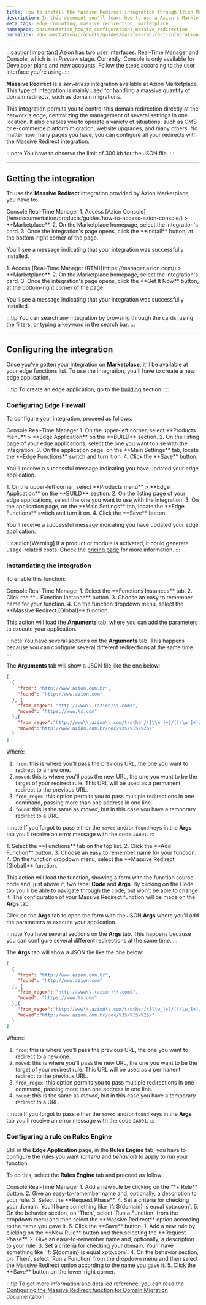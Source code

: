 ```yaml
---
title: How to install the Massive Redirect integration through Azion Marketplace
description: In this document you'll learn how to use a Azion's Markletplace integration to redirect your domains.
meta_tags: edge computing, massive redirection, marketplace
namespace: documentation_how_to_configurations_massive_redirection
permalink: /documentation/products/guides/massive-redirect-integration/
---
```



:::caution[important]
Azion has two user interfaces: Real-Time Manager and Console, which is in *Preview* stage. Currently, Console is only available for Developer plans and new accounts. Follow the steps according to the user interface you're using.
:::

**Massive Redirect** is a *serverless* integration available at Azion Marketplace. This type of integration is mainly used for handling a massive quantity of domain redirects, such as domain migrations.

This integration permits you to control this domain redirection directly at the network's edge, centralizing the management of several settings in one location. It also enables you to operate a variety of situations, such as CMS or e-commerce platform migration, website upgrades, and many others. No matter how many pages you have, you can configure all your redirects with the Massive Redirect integration.

:::note
You have to observe the limit of 300 kb for the JSON file.
:::

---

## Getting the integration

To use the **Massive Redirect** integration provided by Azion Marketplace, you have to:

<Tabs client:visible>
    <Fragment slot="tab.console">Console</Fragment>
    <Fragment slot="tab.rtm">Real-Time Manager</Fragment>

<Fragment slot="panel.console">
1. Access [Azion Console](/en/documentation/products/guides/how-to-access-azion-console/) > **Marketplace**.
2. On the Marketplace homepage, select the integration's card.
3. Once the integration's page opens, click the **Install** button, at the bottom-right corner of the page.

You'll see a message indicating that your integration was successfully installed.
</Fragment>

<Fragment slot="panel.rtm">
1. Access [Real-Time Manager (RTM)](https://manager.azion.com/) > **Marketplace**.
2. On the Marketplace homepage, select the integration's card.
3. Once the integration's page opens, click the **Get It Now** button, at the bottom-right corner of the page.

You'll see a message indicating that your integration was successfully installed.
</Fragment>

</Tabs>

:::tip
You can search any integration by browsing through the cards, using the filters, or typing a keyword in the search bar.
:::

---

## Configuring the integration

Once you've gotten your integration on **Marketplace**, it'll be available at your edge functions list. To use the integration, you'll have to create a new edge application.

:::tip
To create an edge application, go to the [building](/en/documentation/products/guides/build/build-an-application/) section.
:::

### Configuring Edge Firewall

To configure your integration, proceed as follows:

<Tabs client:visible>
    <Fragment slot="tab.console">Console</Fragment>
    <Fragment slot="tab.rtm">Real-Time Manager</Fragment>

<Fragment slot="panel.console">
1. On the upper-left corner, select **Products menu** > **Edge Application** on the **BUILD** section.
2. On the listing page of your edge applications, select the one you want to use with the integration.
3. On the application page, on the **Main Settings** tab, locate the **Edge Functions** switch and turn it on.
4. Click the **Save** button.

You'll receive a successful message indicating you have updated your edge application.
</Fragment>

<Fragment slot="panel.rtm">
1. On the upper-left corner, select **Products menu** > **Edge Application** on the **BUILD** section.
2. On the listing page of your edge applications, select the one you want to use with the integration.
3. On the application page, on the **Main Settings** tab, locate the **Edge Functions** switch and turn it on.
4. Click the **Save** button.

You'll receive a successful message indicating you have updated your edge application.
</Fragment>

</Tabs>

:::caution[Warning]
If a product or module is activated, it could generate usage-related costs. Check the [pricing page](/en/documentation/products/pricing/) for more information.
:::

### Instantiating the integration

To enable this function:

<Tabs client:visible>
    <Fragment slot="tab.console">Console</Fragment>
    <Fragment slot="tab.rtm">Real-Time Manager</Fragment>

<Fragment slot="panel.console">
1. Select the **Functions Instances** tab.
2. Click the **+ Function Instance** button.
3. Choose an easy to remember name for your function.
4. On the function dropdown menu, select the **Massive Redirect [Global]** function.

This action will load the **Arguments** tab, where you can add the parameters to execute your application.

:::note
You have several sections on the **Arguments** tab. This happens because you can configure several different redirections at the same time.
:::

The **Arguments** tab will show a JSON file like the one below:

```json
[
  {
    "from": "http://www.azion.com.br",
    "found": "http://www.azion.com"
  }, {
    "from_regex": "http://www\\.(azion)\\.com$",
    "moved": "https://www.%s.com"
  },{
    "from_regex":"http://www\\.azion\\.com/t/other/([\\w_]+)/([\\w_]+)/([\\w_]+)/$",
    "moved":"http://www.azion.com.br/doc/%3$/%1$/%2$/"
  }
]
```

Where:
1. `from`: this is where you'll pass the previous URL, the one you want to redirect to a new one.
2. `moved`: this is where you'll pass the new URL, the one you want to be the target of your redirect rule. This URL will be used as a permanent redirect to the previous URL.
3. `from_regex`: this option permits you to pass multiple redirections in one command, passing more than one address in one line.
4. `found`: this is the same as *moved*, but in this case you have a temporary redirect to a URL.

:::note
If you forgot to pass either the `moved` and/or `found` keys in the **Args** tab you'll receive an error message with the code `JA001`. 
:::
</Fragment>

<Fragment slot="panel.rtm">
1. Select the **Functions** tab on the top list.
2. Click the **Add Function** button.
3. Choose an easy to remember name for your function.
4. On the function dropdown menu, select the **Massive Redirect [Global]** function.

This action will load the function, showing a form with the function source code and, just above it, two tabs: **Code** and **Args**. By clicking on the Code tab you'll be able to navigate through the code, but won't be able to change it. The configuration of your Massive Redirect function will be made on the **Args** tab.

Click on the **Args** tab to open the form with the JSON **Args** where you'll add the parameters to execute your application.

:::note
You have several sections on the **Args** tab. This happens because you can configure several different redirections at the same time.
:::

The **Args** tab will show a JSON file like the one below:

```json
[
  {
    "from": "http://www.azion.com.br",
    "found": "http://www.azion.com"
  }, {
    "from_regex": "http://www\\.(azion)\\.com$",
    "moved": "https://www.%s.com"
  },{
    "from_regex":"http://www\\.azion\\.com/t/other/([\\w_]+)/([\\w_]+)/([\\w_]+)/$",
    "moved":"http://www.azion.com.br/doc/%3$/%1$/%2$/"
  }
]
```

Where:
1. `from`: this is where you'll pass the previous URL, the one you want to redirect to a new one.
2. `moved`: this is where you'll pass the new URL, the one you want to be the target of your redirect rule. This URL will be used as a permanent redirect to the previous URL.
3. `from_regex`: this option permits you to pass multiple redirections in one command, passing more than one address in one line.
4. `found`: this is the same as *moved*, but in this case you have a temporary redirect to a URL.

:::note
If you forgot to pass either the `moved` and/or `found` keys in the **Args** tab you'll receive an error message with the code `JA001`. 
:::
</Fragment>

</Tabs>

### Configuring a rule on Rules Engine

Still in the **Edge Application** page, in the **Rules Engine** tab, you have to configure the rules you want (*criteria* and *behavior*) to apply to run your function.

To do this, select the **Rules Engine** tab and proceed as follow:

<Tabs client:visible>
    <Fragment slot="tab.console">Console</Fragment>
    <Fragment slot="tab.rtm">Real-Time Manager</Fragment>

<Fragment slot="panel.console">
1. Add a new rule by clicking on the **+ Rule** button.
2. Give an easy-to-remember name and, optionally, a description to your rule.
3. Select the **Request Phase**.
4. Set a criteria for checking your domain. You'll have something like `if: ${domain} is equal xpto.com`.
5. On the behavior section, on `Then`, select `Run a Function` from the dropdown menu and then select the **Massive Redirect** option according to the name you gave it. 
6. Click the **Save** button.
</Fragment>

<Fragment slot="panel.rtm">
1. Add a new rule by clicking on the **New Rule** button and then selecting the **Request Phase**.
2. Give an easy-to-remember name and, optionally, a description to your rule.
3. Set a criteria for checking your domain. You'll have something like `if: ${domain} is equal xpto.com`.
4. On the behavior section, on `Then`, select `Run a Function` from the dropdown menu and then select the Massive Redirect option according to the name you gave it. 
5. Click the **Save** button on the lower-right corner.
</Fragment>

</Tabs>

:::tip
To get more information and detailed reference, you can read the [Configuring the Massive Redirect function for Domain Migration](/en/documentation/products/guides/configure-massive-redirect/) documentation.
:::